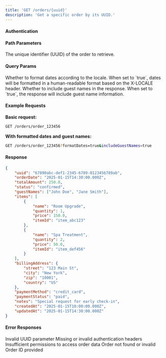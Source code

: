 ```yaml
---
title: 'GET /orders/{uuid}'
description: 'Get a specific order by its UUID.'
---
```



#### Authentication

<AuthenticationInfo />

#### Path Parameters

<ParamField path="uuid" type="string" required>
	The unique identifier (UUID) of the order to retrieve.
</ParamField>

#### Query Params

<ParamField path="formatDates" type="boolean" default="false">
	Whether to format dates according to the locale. When set to `true`, dates
	will be formatted in a human-readable format based on the X-LOCALE header.
</ParamField>

<ParamField path="includeGuestNames" type="boolean" default="false">
	Whether to include guest names in the response. When set to `true`, the
	response will include guest name information.
</ParamField>

#### Example Requests

**Basic request:**

```bash
GET /orders/order_123456
```

**With formatted dates and guest names:**

```bash
GET /orders/order_123456?formatDates=true&includeGuestNames=true
```

#### Response

```json
{
	"uuid": "67890abc-def1-2345-6789-0123456789ab",
	"orderDate": "2025-01-15T14:30:00.000Z",
	"totalAmount": 250.0,
	"status": "confirmed",
	"guestNames": ["John Doe", "Jane Smith"],
	"items": [
		{
			"name": "Room Upgrade",
			"quantity": 1,
			"price": 150.0,
			"itemId": "item_abc123"
		},
		{
			"name": "Spa Treatment",
			"quantity": 2,
			"price": 50.0,
			"itemId": "item_def456"
		}
	],
	"billingAddress": {
		"street": "123 Main St",
		"city": "New York",
		"zip": "10001",
		"country": "US"
	},
	"paymentMethod": "credit_card",
	"paymentStatus": "paid",
	"notes": "Special request for early check-in",
	"createdAt": "2025-01-15T10:00:00.000Z",
	"updatedAt": "2025-01-15T14:30:00.000Z"
}
```

#### Error Responses

<ResponseField name="400" type="Bad Request">
	Invalid UUID parameter
</ResponseField>

<ResponseField name="401" type="Unauthorized">
	Missing or invalid authentication headers
</ResponseField>

<ResponseField name="403" type="Forbidden">
	Insufficient permissions to access order data
</ResponseField>

<ResponseField name="404" type="Not Found">
	Order not found or invalid Order ID provided
</ResponseField>
